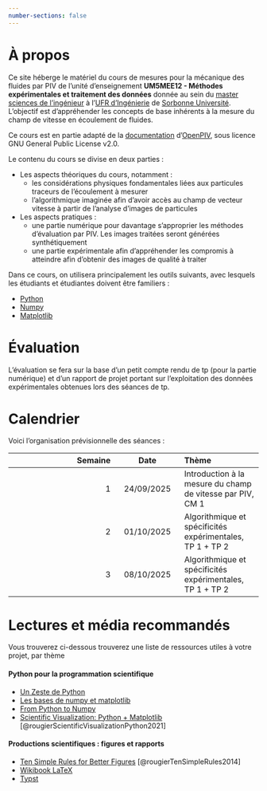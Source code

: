 ```yaml
---
number-sections: false
---
```


# À propos {.unnumbered}

Ce site héberge le matériel du cours de mesures pour la mécanique des fluides par PIV de l'unité d'enseignement **UM5MEE12 - Méthodes expérimentales et traitement des données** donnée au sein du [master sciences de l'ingénieur](https://masters-sdi.sorbonne-universite.fr/la-mention-mecanique) à l'[UFR d'Ingénierie](https://sciences.sorbonne-universite.fr/faculte/ufr-instituts-observatoires-ecoles/ufr-dingenierie) de [Sorbonne Université](https://www.sorbonne-universite.fr/). L'objectif est d'appréhender les concepts de base inhérents à la mesure du champ de vitesse en écoulement de fluides. 

:::{.callout-note}
Ce cours est en partie adapté de la [documentation](https://github.com/OpenPIV/openpiv-python) d'[OpenPIV](https://doi.org/10.5281/zenodo.4409178), sous licence GNU General Public License v2.0. 
:::

Le contenu du cours se divise en deux parties :

- Les aspects théoriques du cours, notamment :
  - les considérations physiques fondamentales liées aux particules traceurs de l'écoulement à mesurer
  - l'algorithmique imaginée afin d'avoir accès au champ de vecteur vitesse à partir de l'analyse d'images de particules
- Les aspects pratiques :
  - une partie numérique pour davantage s'approprier les méthodes d'évaluation par PIV. Les images traitées seront générées synthétiquement
  - une partie expérimentale afin d'appréhender les compromis à atteindre afin d'obtenir des images de qualité à traiter

Dans ce cours, on utilisera principalement les outils suivants, avec lesquels les étudiants et étudiantes doivent être familiers :

- [Python](https://www.python.org/)
- [Numpy](https://numpy.org)
- [Matplotlib](https://matplotlib.org)


# Évaluation

L'évaluation se fera sur la base d'un petit compte rendu de tp (pour la partie numérique) et d'un rapport de projet portant sur l'exploitation des données expérimentales obtenues lors des séances de tp. 

# Calendrier

Voici l'organisation prévisionnelle des séances :

| Semaine | Date | Thème |
| -------: | :---: | :----- |
| 1 | 24/09/2025 | Introduction à la mesure du champ de vitesse par PIV, CM 1 |
| 2 | 01/10/2025 | Algorithmique et spécificités expérimentales, TP 1 + TP 2 |
| 3 | 08/10/2025 | Algorithmique et spécificités expérimentales, TP 1 + TP 2 |


# Lectures et média recommandés

Vous trouverez ci-dessous trouverez une liste de ressources utiles à votre projet, par thème

#### Python pour la programmation scientifique

- [Un Zeste de Python](https://zestedesavoir.com/tutoriels/2514/un-zeste-de-python/)
- [Les bases de numpy et matplotlib](https://zestedesavoir.com/tutoriels/4139/les-bases-de-numpy-et-matplotlib/)
- [From Python to Numpy](https://www.labri.fr/perso/nrougier/from-python-to-numpy/)
- [Scientific Visualization: Python + Matplotlib](https://inria.hal.science/hal-03427242v1/file/scientific-visualization-python-matplotlib.pdf) [@rougierScientificVisualizationPython2021]


#### Productions scientifiques : figures et rapports

- [Ten Simple Rules for Better Figures](https://journals.plos.org/ploscompbiol/article/file?id=10.1371/journal.pcbi.1003833&type=printable) [@rougierTenSimpleRules2014]
- [Wikibook LaTeX](https://fr.wikibooks.org/wiki/LaTeX)
- [Typst](https://typst.app/)
